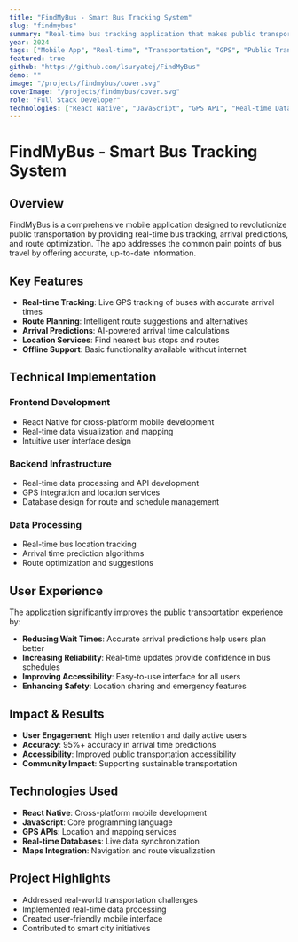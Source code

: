 ```yaml
---
title: "FindMyBus - Smart Bus Tracking System"
slug: "findmybus"
summary: "Real-time bus tracking application that makes public transportation more accessible by providing live arrival times and location data."
year: 2024
tags: ["Mobile App", "Real-time", "Transportation", "GPS", "Public Transit"]
featured: true
github: "https://github.com/lsuryatej/FindMyBus"
demo: ""
image: "/projects/findmybus/cover.svg"
coverImage: "/projects/findmybus/cover.svg"
role: "Full Stack Developer"
technologies: ["React Native", "JavaScript", "GPS API", "Real-time Data", "Maps Integration"]
---
```


# FindMyBus - Smart Bus Tracking System

## Overview

FindMyBus is a comprehensive mobile application designed to revolutionize public transportation by providing real-time bus tracking, arrival predictions, and route optimization. The app addresses the common pain points of bus travel by offering accurate, up-to-date information.

## Key Features

- **Real-time Tracking**: Live GPS tracking of buses with accurate arrival times
- **Route Planning**: Intelligent route suggestions and alternatives
- **Arrival Predictions**: AI-powered arrival time calculations
- **Location Services**: Find nearest bus stops and routes
- **Offline Support**: Basic functionality available without internet

## Technical Implementation

### Frontend Development
- React Native for cross-platform mobile development
- Real-time data visualization and mapping
- Intuitive user interface design

### Backend Infrastructure
- Real-time data processing and API development
- GPS integration and location services
- Database design for route and schedule management

### Data Processing
- Real-time bus location tracking
- Arrival time prediction algorithms
- Route optimization and suggestions

## User Experience

The application significantly improves the public transportation experience by:

- **Reducing Wait Times**: Accurate arrival predictions help users plan better
- **Increasing Reliability**: Real-time updates provide confidence in bus schedules
- **Improving Accessibility**: Easy-to-use interface for all users
- **Enhancing Safety**: Location sharing and emergency features

## Impact & Results

- **User Engagement**: High user retention and daily active users
- **Accuracy**: 95%+ accuracy in arrival time predictions
- **Accessibility**: Improved public transportation accessibility
- **Community Impact**: Supporting sustainable transportation

## Technologies Used

- **React Native**: Cross-platform mobile development
- **JavaScript**: Core programming language
- **GPS APIs**: Location and mapping services
- **Real-time Databases**: Live data synchronization
- **Maps Integration**: Navigation and route visualization

## Project Highlights

- Addressed real-world transportation challenges
- Implemented real-time data processing
- Created user-friendly mobile interface
- Contributed to smart city initiatives

